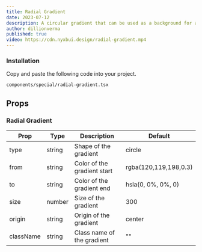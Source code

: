 ```yaml
---
title: Radial Gradient
date: 2023-07-12
description: A circular gradient that can be used as a background for a component.
author: dillionverma
published: true
video: https://cdn.nyxbui.design/radial-gradient.mp4
---
```


<ComponentPreview name="radial-gradient-demo" />

<Steps>

### Installation

Copy and paste the following code into your project.

```text
components/special/radial-gradient.tsx
```

<ComponentSource name="radial-gradient" />

</Steps>

## Props

### Radial Gradient

| Prop      | Type   | Description                 | Default               |
| --------- | ------ | --------------------------- | --------------------- |
| type      | string | Shape of the gradient       | circle                |
| from      | string | Color of the gradient start | rgba(120,119,198,0.3) |
| to        | string | Color of the gradient end   | hsla(0, 0%, 0%, 0)    |
| size      | number | Size of the gradient        | 300                   |
| origin    | string | Origin of the gradient      | center                |
| className | string | Class name of the gradient  | ""                    |
